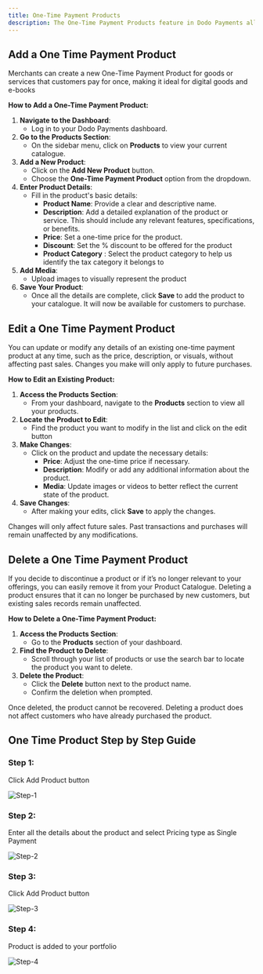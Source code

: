 ```yaml
---
title: One-Time Payment Products
description: The One-Time Payment Products feature in Dodo Payments allows merchants to offer digital products that customers purchase and pay for only once. Below is the step-by-step guide on how to add, edit, and delete one-time payment products in your product catalogue.
---
```


## Add a One Time Payment Product

Merchants can create a new One-Time Payment Product for goods or services that customers pay for once, making it ideal for digital goods and e-books

**How to Add a One-Time Payment Product:**

1. **Navigate to the Dashboard**:
    - Log in to your Dodo Payments dashboard.
2. **Go to the Products Section**:
    - On the sidebar menu, click on **Products** to view your current catalogue.
3. **Add a New Product**:
    - Click on the **Add New Product** button.
    - Choose the **One-Time Payment Product** option from the dropdown.
4. **Enter Product Details**:
    - Fill in the product's basic details:
        - **Product Name**: Provide a clear and descriptive name.
        - **Description**: Add a detailed explanation of the product or service. This should include any relevant features, specifications, or benefits.
        - **Price**: Set a one-time price for the product.
        - **Discount**: Set the % discount to be offered for the product
        - **Product Category** : Select the product category to help us identify the tax category it belongs to
5. **Add Media**:
    - Upload images to visually represent the product
6. **Save Your Product**:
    - Once all the details are complete, click **Save** to add the product to your catalogue. It will now be available for customers to purchase.

## Edit a One Time Payment Product
You can update or modify any details of an existing one-time payment product at any time, such as the price, description, or visuals, without affecting past sales. Changes you make will only apply to future purchases.

**How to Edit an Existing Product:**

1. **Access the Products Section**:
    - From your dashboard, navigate to the **Products** section to view all your products.
2. **Locate the Product to Edit**:
    - Find the product you want to modify in the list and click on the edit button
3. **Make Changes**:
    - Click on the product and update the necessary details:
        - **Price**: Adjust the one-time price if necessary.
        - **Description**: Modify or add any additional information about the product.
        - **Media**: Update images or videos to better reflect the current state of the product.
4. **Save Changes**:
    - After making your edits, click **Save** to apply the changes.

<Info>Changes will only affect future sales. Past transactions and purchases will remain unaffected by any modifications.</Info>

## Delete a One Time Payment Product

If you decide to discontinue a product or if it’s no longer relevant to your offerings, you can easily remove it from your Product Catalogue. Deleting a product ensures that it can no longer be purchased by new customers, but existing sales records remain unaffected.

**How to Delete a One-Time Payment Product:**

1. **Access the Products Section**:
    - Go to the **Products** section of your dashboard.
2. **Find the Product to Delete**:
    - Scroll through your list of products or use the search bar to locate the product you want to delete.
3. **Delete the Product**:
    - Click the **Delete** button next to the product name.
    - Confirm the deletion when prompted.

<Info>Once deleted, the product cannot be recovered. Deleting a product does not affect customers who have already purchased the product.</Info>

## One Time Product Step by Step Guide

### Step 1:

Click Add Product button

![Step-1](/images/product-catalog/one-time/1.png)

### Step 2:

Enter all the details about the product and select Pricing type as Single Payment

![Step-2](/images/product-catalog/one-time/2.png)

### Step 3:

Click Add Product button

![Step-3](/images/product-catalog/one-time/3.png)

### Step 4:

Product is added to your portfolio

![Step-4](/images/product-catalog/one-time/4.png)
